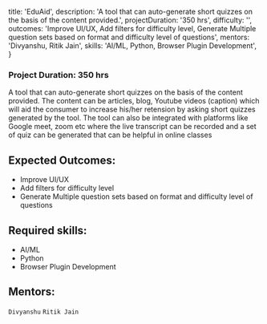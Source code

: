 
  title: 'EduAid',
  description:
    'A tool that can auto-generate short quizzes on the basis of the content provided.',
  projectDuration: '350 hrs',
  difficulty: '',
  outcomes:
    'Improve UI/UX, Add filters for difficulty level, Generate Multiple question sets based on format and difficulty level of questions',
  mentors: 'Divyanshu, Ritik Jain',
  skills: 'AI/ML, Python, Browser Plugin Development',
}


### Project Duration: 350 hrs

A tool that can auto-generate short quizzes on the basis of the content provided. The content can be articles, blog, Youtube videos (caption) which will aid the consumer to increase his/her retension by asking short quizzes generated by the tool. The tool can also be integrated with platforms like Google meet, zoom etc where the live transcript can be recorded and a set of quiz can be generated that can be helpful in online classes

## Expected Outcomes:

- Improve UI/UX
- Add filters for difficulty level
- Generate Multiple question sets based on format and difficulty level of questions

## Required skills:

- AI/ML
- Python
- Browser Plugin Development

## Mentors:

`Divyanshu`
`Ritik Jain`
